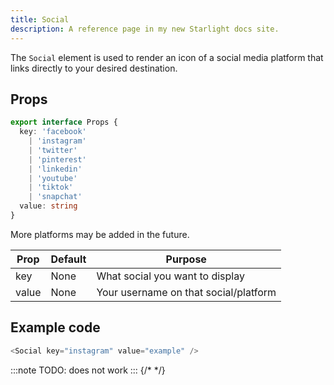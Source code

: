 ```yaml
---
title: Social
description: A reference page in my new Starlight docs site.
---
```



The `Social` element is used to render an icon of a social media platform that links directly to your desired destination.

## Props

```ts
export interface Props {
  key: 'facebook' 
    | 'instagram' 
    | 'twitter' 
    | 'pinterest' 
    | 'linkedin' 
    | 'youtube' 
    | 'tiktok' 
    | 'snapchat'
  value: string
}
```

More platforms may be added in the future.

| Prop | Default | Purpose |
| ----------- | ----------- | ----------- |
| key | None | What social you want to display |
| value | None | Your username on that social/platform |


## Example code

```js
<Social key="instagram" value="example" />
```
:::note
TODO: does not work
:::
{/* <Social key='instagram' value="example" /> */}